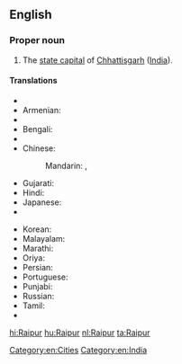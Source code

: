 ==English==
{{wikipedia}}

===Proper noun===
{{en-proper noun}}

# The [[state capital]] of [[Chhattisgarh]] ([[India]]).

====Translations====
{{trans-top|capital of Chhattisgarh}}
* {{trreq|ar}}
* Armenian: {{t|hy|Ռայպուր|tr=Ṙaypur}}
* {{trreq|as}}
* Bengali: {{t|bn|রায়পুর|sc=Beng}}
* {{trreq|hne}}
* Chinese:
*: Mandarin: {{t|cmn|賴普爾|sc=Hani}},  {{t|cmn|赖普尔|tr=Làipǔ'ěr|sc=Hani}}
* Gujarati: {{t|gu|રાયપુર|sc=Gujr}}
* Hindi: {{t+|hi|रायपुर|tr=rāypur}}
* Japanese: {{t|ja|ラーイプル|tr=Rāipuru}}
* {{trreq|kn}}
{{trans-mid}}
* Korean: {{t|ko|라이푸르|sc=Kore}}
* Malayalam: {{t|ml|റായ്‌പൂർ|sc=Mlym}}
* Marathi: {{t|mr|रायपूर|sc=Deva}}
* Oriya: {{t|or|ରାୟପୁର|sc=Orya}}
* Persian: {{t|fa|رای‌پور|sc=fa-Arab}}
* Portuguese: {{t|pt|Raipur|f}}
* Punjabi: {{t|pa|ਰਾਇਪੁਰ|m|tr=rāypur|sc=Guru}}
* Russian: {{t|ru|Райпур|m|tr=Rajpúr}}
* Tamil: {{t|ta|ராய்ப்பூர்|sc=Taml}}
* {{trreq|te}}
{{trans-bottom}}

[[Category:en:Cities]]
[[Category:en:India]]

[[hi:Raipur]]
[[hu:Raipur]]
[[nl:Raipur]]
[[ta:Raipur]]